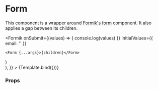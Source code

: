 

<Meta title="Components/Form/Form" component={Form} />

# Form

This component is a wrapper around [Formik's form](https://formik.org/docs/api/form) component.
It also applies a gap between its children.

  <Formik
    onSubmit={(values) => {
      console.log(values)
    }}
    initialValues={{ email: '' }}
  >
    <Form {...args}>{children}</Form>
  </Formik>
)

<Canvas>
  <Story
    name="Default"
    args={{
      children: (
        <>
          <div className="p-4 bg-gray" />
          <div className="p-4 bg-gray-100" />
          <div className="p-4 bg-gray" />
        </>
      ),
    }}
  >
    {Template.bind({})}
  </Story>
</Canvas>

### Props

<ArgsTable story="Default" />
